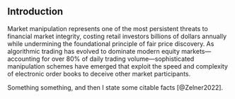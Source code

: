 ## Introduction

Market manipulation represents one of the most persistent threats to financial market integrity, costing retail investors billions of dollars annually while undermining the foundational principle of fair price discovery. As algorithmic trading has evolved to dominate modern equity markets—accounting for over 80% of daily trading volume—sophisticated manipulation schemes have emerged that exploit the speed and complexity of electronic order books to deceive other market participants.

Something something, and then I state some citable facts [@Zelner2022].
